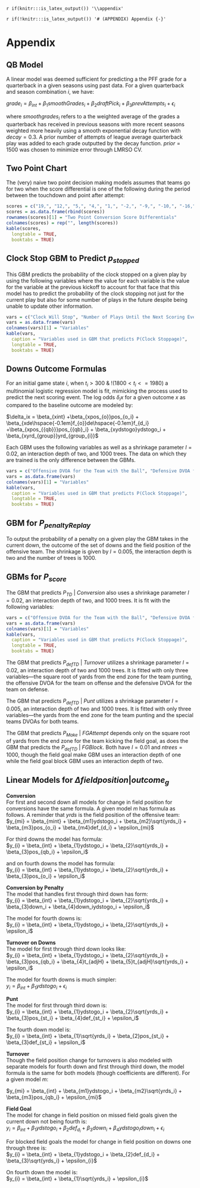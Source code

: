 `r if(knitr:::is_latex_output()) '\\appendix'`

`r if(!knitr:::is_latex_output()) '# (APPENDIX) Appendix {-}'` 

# Appendix

## QB Model  
A linear model was deemed sufficient for predicting a the PFF grade for a quarterback in a given seasons using past data. For a given quarterback and season combination $i$, we have:

$grade_{i} = \beta_{int} + \beta_{1}smoothGrades_i + \beta_{2}draftPick_i + \beta_{3}prevAttempts_i + \epsilon_i$  

where $smoothgrades_i$ refers to a the weighted average of the grades a quarterback has received in previous seasons with more recent seasons weighted more heavily using a smooth exponential decay function with $decay = 0.3$. A prior number of attempts of league average quarterback play was added to each grade outputted by the decay function. $prior = 1500$ was chosen to minimize error through LMRSO CV.  

## Two Point Chart
The (very) naive two point decision making models assumes that teams go for two when the score differential is one of the following during the period between the touchdown and point after attempt:

```r
scores = c("19,", "12,", "5,", "4,", "1,", "-2,", "-9,", "-10,", "-16,", "17,", "-18")
scores = as.data.frame(rbind(scores))
rownames(scores)[1] = "Two Point Conversion Score Differentials"
colnames(scores) = rep("", length(scores))
kable(scores, 
  longtable = TRUE,
  booktabs = TRUE)
```

## Clock Stop GBM to Predict $p_{stopped}$ 
This GBM predicts the probability of the clock stopped on a given play by using the following variables where the value for each variable is the value for the variable at the previous kickoff to account for that face that this model has to predict the probability of the clock stopping not just for the current play but also for some number of plays in the future despite being unable to update other information.
```r
vars = c("Clock Will Stop", "Number of Plays Until the Next Scoring Event", "Timeout Adjusted Time Remaining in the Half", "The Comeback Score")
vars = as.data.frame(vars)
colnames(vars)[1] = "Variables"
kable(vars, 
  caption = "Variables used in GBM that predicts P(Clock Stoppage)",
  longtable = TRUE,
  booktabs = TRUE)
```

## Downs Outcome Formulas
For an initial game state $i$, when $t_i > 300$ & !$(1800 < t_i <= 1980)$ a multinomial logistic regression model is fit, mimicking the process used to predict the next scoring event. The log odds $\delta_ix$ for a given outcome $x$ as compared to the baseline outcome are modeled by:

$\delta_ix = \beta_{xint} +\beta_{xpos_{o}}pos_{o_i} + \beta_{xde\hspace{-0.1em}f_{o}}de\hspace{-0.1em}f_{d_i} +\beta_{xpos_{{qb}}}pos_{{qb}_i} + \beta_{xydstogo}ydstogo_i + \beta_{xyrd_{group}}yrd_{group_{i}}$

Each GBM uses the following variables as well as a shrinkage parameter $l = 0.02$, an interaction depth of two, and 1000 trees. The data on which they are trained is the only difference between the GBMs.

```r
vars = c("Offensive DVOA for the Team with the Ball", "Defensive DVOA for the Team on Defense", "Projected QB Grade for the Offensive Team", "Yards to go for a First Down", "Score Differential", "Timeout Adjusted Time Remaining in the Half", "Yards from the End Zone Bucketed in Ten Yard Increments")
vars = as.data.frame(vars)
colnames(vars)[1] = "Variables"
kable(vars, 
  caption = "Variables used in GBM that predicts P(Clock Stoppage)",
  longtable = TRUE,
  booktabs = TRUE)
```

## GBM for $P_{penaltyReplay}$
To output the probability of a penalty on a given play the GBM takes in the current down, the outcome of the set of downs and the field position of the offensive team. The shrinkage is given by $l = 0.005$, the interaction depth is two and the number of trees is 1000.

## GBMs for $P_{score}$
The GBM that predicts $P_{TD}\:| \:Conversion$ also uses a shrinkage parameter $l = 0.02$, an interaction depth of two, and 1000 trees. It is fit with the following variables:

```r
vars = c("Offensive DVOA for the Team with the Ball", "Defensive DVOA for the Team on Defense", "Projected QB Grade for the Offensive Team", "Yards to go for a First Down", "Down", "Yards from the End Zone")
vars = as.data.frame(vars)
colnames(vars)[1] = "Variables"
kable(vars, 
  caption = "Variables used in GBM that predicts P(Clock Stoppage)",
  longtable = TRUE,
  booktabs = TRUE)
```

The GBM that predicts $P_{defTD}\:|\:Turnover$ utilizes a shrinkage parameter $l = 0.02$, an interaction depth of two and 1000 trees. It is fitted with only three variables—the square root of yards from the end zone for the team punting, the offensive DVOA for the team on offense and the defensive DVOA for the team on defense.  

The GBM that predicts $P_{defTD}\:|\:Punt$ utilizes a shrinkage parameter $l = 0.005$, an interaction depth of two and 1000 trees. It is fitted with only three variables—the yards from the end zone for the team punting and the special teams DVOAs for both teams.

The GBM that predicts $P_{Make}\:|\:FG Attempt$ depends only on the square root of yards from the end zone for the team kicking the field goal, as does the GBM that predicts the $P_{defTD}\:|\:FG Block$. Both have $l = 0.01$ and $ntrees = 1000$, though the field goal make GBM uses an interaction depth of one while the field goal block GBM uses an interaction depth of two. 

## Linear Models for $\Delta field position | outcome_{g}$

**Conversion**  
For first and second down all models for change in field position for conversions have the same formula. A given model $m$ has formula as follows. A reminder that $yrds$ is the field position of the offensive team:
$y_{mi} = \beta_{mint} + \beta_{m1}ydstogo_i + \beta_{m2}\sqrt{yrds_i} + \beta_{m3}pos_{o_i} + \beta_{m4}def_{d_i} + \epsilon_{mi}$ 

For third downs the model has formula:  
$y_{i} = \beta_{int} + \beta_{1}ydstogo_i + \beta_{2}\sqrt{yrds_i} + \beta_{3}pos_{qb_i} + \epsilon_i$ 

and on fourth downs the model has formula:  
$y_{i} = \beta_{int} + \beta_{1}ydstogo_i + \beta_{2}\sqrt{yrds_i} + \beta_{3}pos_{o_i} + \epsilon_i$ 

**Conversion by Penalty**  
The model that handles first through third down has form:   
$y_{i} = \beta_{int} + \beta_{1}ydstogo_i + \beta_{2}\sqrt{yrds_i} + \beta_{3}down_i + \beta_{4}down_iydstogo_i + \epsilon_i$ 

The model for fourth downs is:    
$y_{i} = \beta_{int} + \beta_{1}ydstogo_i + \beta_{2}\sqrt{yrds_i} + \epsilon_i$   

**Turnover on Downs**  
The model  for first through third down looks like:     
$y_{i} = \beta_{int} + \beta_{1}ydstogo_i + \beta_{2}\sqrt{yrds_i} + \beta_{3}pos_{qb_i} + \beta_{4}t_{adjH} + \beta_{5}t_{adjH}\sqrt{yrds_i} + \epsilon_i$   

The model for fourth downs is much simpler:    
$y_{i} = \beta_{int} + \beta_{1}ydstogo_i + \epsilon_i$   

**Punt**  
The model for first through third down is:   
$y_{i} = \beta_{int} + \beta_{1}ydstogo_i + \beta_{2}\sqrt{yrds_i} + \beta_{3}pos_{st_i} + \beta_{4}def_{st_i} + \epsilon_i$ 

The fourth down model is:  
$y_{i} = \beta_{int} + \beta_{1}\sqrt{yrds_i} + \beta_{2}pos_{st_i} + \beta_{3}def_{st_i} + \epsilon_i$

**Turnover**  
Though the field position change for turnovers is also modeled with separate models for fourth down and first through third down, the model formula is the same for both models (though coefficients are different). For a given model $m$:  

$y_{mi} = \beta_{int} + \beta_{m1}ydstogo_i + \beta_{m2}\sqrt{yrds_i} + \beta_{m3}pos_{qb_i} + \epsilon_{mi}$     


**Field Goal**     
The model for change in field position on missed field goals given the current down not being fourth is:   
$y_{i} = \beta_{int} + \beta_{1}ydstogo_i + \beta_{2}def_{d_i} + \beta_{3}down_i + \beta_{4}ydstogo_idown_i + \epsilon_{i}$   

For blocked field goals the model for change in field position on downs one through three is:  
$y_{i} = \beta_{int} + \beta_{1}ydstogo_i + \beta_{2}def_{d_i} + \beta_{3}\sqrt{yrds_i} + \epsilon_{i}$   

On fourth down the model is:  
$y_{i} = \beta_{int} + \beta_{1}\sqrt{yrds_i} + \epsilon_{i}$   






